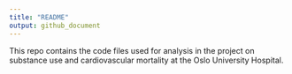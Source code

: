 ```yaml
---
title: "README"
output: github_document
---
```


This repo contains the code files used for analysis in the project on substance use and cardiovascular mortality at the Oslo University Hospital.